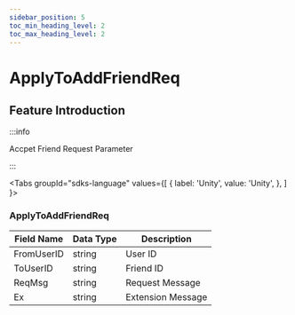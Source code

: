 ```yaml
---
sidebar_position: 5
toc_min_heading_level: 2
toc_max_heading_level: 2
---
```


# ApplyToAddFriendReq

## Feature Introduction

:::info

Accpet Friend Request Parameter

:::

<Tabs
groupId="sdks-language"
values={[
{ label: 'Unity', value: 'Unity', },
]
}>

<TabItem value="Unity">

###  ApplyToAddFriendReq

| Field Name        | Data Type | Description         |
| -------------- | -------- | ----------------------- |
| FromUserID    | string   | User ID        |
|ToUserID | string | Friend ID                 |
| ReqMsg| string   | Request Message              |
| Ex| string   | Extension Message             |

</TabItem>

</Tabs>
